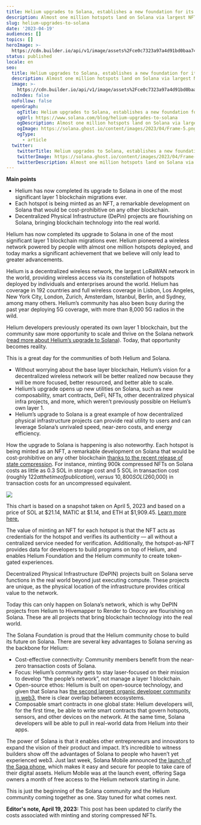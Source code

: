 ```yaml
---
title: Helium upgrades to Solana, establishes a new foundation for its future
description: Almost one million hotspots land on Solana via largest NFT mint so far.
slug: helium-upgrades-to-solana
date: '2023-04-19'
audiences: []
topics: []
heroImage: >-
  https://cdn.builder.io/api/v1/image/assets%2Fce0c7323a97a4d91bd0baa7490ec9139%2F377295fe18924891bcf8e60c19753f19
status: published
locale: en
seo:
  title: Helium upgrades to Solana, establishes a new foundation for its future
  description: Almost one million hotspots land on Solana via largest NFT mint so far.
  image: >-
    https://cdn.builder.io/api/v1/image/assets%2Fce0c7323a97a4d91bd0baa7490ec9139%2F377295fe18924891bcf8e60c19753f19
  noIndex: false
  noFollow: false
  openGraph:
    ogTitle: Helium upgrades to Solana, establishes a new foundation for its future
    ogUrl: https://www.solana.com/blog/helium-upgrades-to-solana
    ogDescription: Almost one million hotspots land on Solana via largest NFT mint so far.
    ogImage: https://solana.ghost.io/content/images/2023/04/Frame-5.png
    ogType:
      - article
  twitter:
    twitterTitle: Helium upgrades to Solana, establishes a new foundation for its future
    twitterImage: https://solana.ghost.io/content/images/2023/04/Frame-5.png
    twitterDescription: Almost one million hotspots land on Solana via largest NFT mint so far.
---
```


**Main points**

-   Helium has now completed its upgrade to Solana in one of the most significant layer 1 blockchain migrations ever.
-   Each hotspot is being minted as an NFT, a remarkable development on Solana that would be cost-prohibitive on any other blockchain.
-   Decentralized Physical Infrastructure (DePin) projects are flourishing on Solana, bringing blockchain technology into the real world.

Helium has now completed its upgrade to Solana in one of the most significant layer 1 blockchain migrations ever. Helium pioneered a wireless network powered by people with almost one million hotspots deployed, and today marks a significant achievement that we believe will only lead to greater advancements.

Helium is a decentralized wireless network, the largest LoRaWAN network in the world, providing wireless access via its constellation of hotspots deployed by individuals and enterprises around the world. Helium has coverage in 192 countries and full wireless coverage in Lisbon, Los Angeles, New York City, London, Zurich, Amsterdam, Istanbul, Berlin, and Sydney, among many others. Helium’s community has also been busy during the past year deploying 5G coverage, with more than 8,000 5G radios in the wild.

Helium developers previously operated its own layer 1 blockchain, but the community saw more opportunity to scale and thrive on the Solana network ([read more about Helium’s upgrade to Solana](https://medium.com/@heliumfoundation/a-new-era-for-helium-begins-with-upgrade-to-solana-blockchain-88b742276ec1?ref=solana.ghost.io)). Today, that opportunity becomes reality.

This is a great day for the communities of both Helium and Solana.

-   Without worrying about the base layer blockchain, Helium’s vision for a decentralized wireless network will be better realized now because they will be more focused, better resourced, and better able to scale.
-   Helium’s upgrade opens up new utilities on Solana, such as new composability, smart contracts, DeFi, NFTs, other decentralized physical infra projects, and more, which weren’t previously possible on Helium’s own layer 1.
-   Helium’s upgrade to Solana is a great example of how decentralized physical infrastructure projects can provide real utility to users and can leverage Solana’s unrivaled speed, near-zero costs, and energy efficiency. 

How the upgrade to Solana is happening is also noteworthy. Each hotspot is being minted as an NFT, a remarkable development on Solana that would be cost-prohibitive on any other blockchain [thanks to the recent release of state compression](https://solana.com/news/state-compression-compressed-nfts-solana?ref=solana.ghost.io). For instance, minting 900k compressed NFTs on Solana costs as little as 0.3 SOL in storage cost and 5 SOL in transaction cost (roughly $122 at the time of publication), versus ~10,800 SOL ($260,000) in transaction costs for an uncompressed equivalent.

![](/helium-upgrades-to-solana/image-1.jpg)

This chart is based on a snapshot taken on April 5, 2023 and based on a price of SOL at $21.14, MATIC at $1.14, and ETH at $1,909.45. [Learn more here.](https://solana.com/news/helium-upgrades-to-solana#fn)

The value of minting an NFT for each hotspot is that the NFT acts as credentials for the hotspot and verifies its authenticity — all without a centralized service needed for verification. Additionally, the hotspot-as-NFT provides data for developers to build programs on top of Helium, and enables Helium Foundation and the Helium community to create token-gated experiences.

Decentralized Physical Infrastructure (DePIN) projects built on Solana serve functions in the real world beyond just executing compute. These projects are unique, as the physical location of the infrastructure provides critical value to the network.

Today this can only happen on Solana’s network, which is why DePIN projects from Helium to Hivemapper to Render to Onocoy are flourishing on Solana. These are all projects that bring blockchain technology into the real world.

The Solana Foundation is proud that the Helium community chose to build its future on Solana. There are several key advantages to Solana serving as the backbone for Helium:

-   Cost-effective connectivity: Community members benefit from the near-zero transaction costs of Solana.
-   Focus: Helium’s community gets to stay laser-focused on their mission to develop “the people’s network”, not manage a layer 1 blockchain.
-   Open-source ethos: Helium is built on open-source technology, and given that Solana has [the second largest organic developer community in web3](https://twitter.com/solana/status/1615398642717687842?lang=en&ref=solana.ghost.io), there is clear overlap between ecosystems.
-   Composable smart contracts in one global state: Helium developers will, for the first time, be able to write smart contracts that govern hotspots, sensors, and other devices on the network. At the same time, Solana developers will be able to pull in real-world data from Helium into their apps.

The power of Solana is that it enables other entrepreneurs and innovators to expand the vision of their product and impact. It’s incredible to witness builders show off the advantages of Solana to people who haven’t yet experienced web3. Just last week, Solana Mobile announced [the launch of the Saga phone](https://solanamobile.com/news/saga-available-new-mobile-web3-era?ref=solana.ghost.io), which makes it easy and secure for people to take care of their digital assets. Helium Mobile was at the launch event, offering Saga owners a month of free access to the Helium network starting in June.

This is just the beginning of the Solana community and the Helium community coming together as one. Stay tuned for what comes next.

**Editor's note, April 19, 2023:** This post has been updated to clarify the costs associated with minting and storing compressed NFTs.
